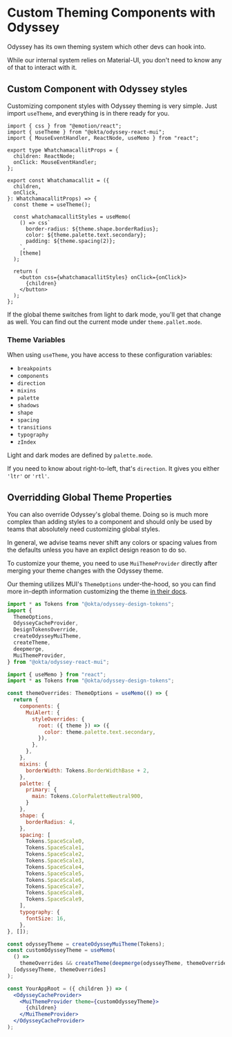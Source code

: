 
<Meta title="Guidelines/Custom Theming" />

# Custom Theming Components with Odyssey

Odyssey has its own theming system which other devs can hook into.

While our internal system relies on Material-UI, you don't need to know any of that to interact with it.

## Custom Component with Odyssey styles

Customizing component styles with Odyssey theming is very simple. Just import `useTheme`, and everything is in there ready for you.

```tsx
import { css } from "@emotion/react";
import { useTheme } from "@okta/odyssey-react-mui";
import { MouseEventHandler, ReactNode, useMemo } from "react";

export type WhatchamacallitProps = {
  children: ReactNode;
  onClick: MouseEventHandler;
};

export const Whatchamacallit = ({
  children,
  onClick,
}: WhatchamacallitProps) => {
  const theme = useTheme();

  const whatchamacallitStyles = useMemo(
    () => css`
      border-radius: ${theme.shape.borderRadius};
      color: ${theme.palette.text.secondary};
      padding: ${theme.spacing(2)};
    `,
    [theme]
  );

  return (
    <button css={whatchamacallitStyles} onClick={onClick}>
      {children}
    </button>
  );
};
```

If the global theme switches from light to dark mode, you'll get that change as well. You can find out the current mode under `theme.pallet.mode`.

### Theme Variables

When using `useTheme`, you have access to these configuration variables:

- `breakpoints`
- `components`
- `direction`
- `mixins`
- `palette`
- `shadows`
- `shape`
- `spacing`
- `transitions`
- `typography`
- `zIndex`

Light and dark modes are defined by `palette.mode`.

If you need to know about right-to-left, that's `direction`. It gives you either `'ltr'` or `'rtl'`.

## Overridding Global Theme Properties

You can also override Odyssey's global theme. Doing so is much more complex than adding styles to a component and should only be used by teams that absolutely need customizing global styles.

In general, we advise teams never shift any colors or spacing values from the defaults unless you have an explict design reason to do so.

To customize your theme, you need to use `MuiThemeProvider` directly after merging your theme changes with the Odyssey theme.

Our theming utilizes MUI's `ThemeOptions` under-the-hood, so you can find more in-depth information customizing the theme [in their docs](https://mui.com/material-ui/customization/theming/).

```jsx
import * as Tokens from "@okta/odyssey-design-tokens";
import {
  ThemeOptions,
  OdysseyCacheProvider,
  DesignTokensOverride,
  createOdysseyMuiTheme,
  createTheme,
  deepmerge,
  MuiThemeProvider,
} from "@okta/odyssey-react-mui";

import { useMemo } from "react";
import * as Tokens from "@okta/odyssey-design-tokens";

const themeOverrides: ThemeOptions = useMemo(() => {
  return {
    components: {
      MuiAlert: {
        styleOverrides: {
          root: ({ theme }) => ({
            color: theme.palette.text.secondary,
          }),
        },
      },
    },
    mixins: {
      borderWidth: Tokens.BorderWidthBase + 2,
    },
    palette: {
      primary: {
        main: Tokens.ColorPaletteNeutral900,
      }
    },
    shape: {
      borderRadius: 4,
    },
    spacing: [
      Tokens.SpaceScale0,
      Tokens.SpaceScale1,
      Tokens.SpaceScale2,
      Tokens.SpaceScale3,
      Tokens.SpaceScale4,
      Tokens.SpaceScale5,
      Tokens.SpaceScale6,
      Tokens.SpaceScale7,
      Tokens.SpaceScale8,
      Tokens.SpaceScale9,
    ],
    typography: {
      fontSize: 16,
    },
}, []);

const odysseyTheme = createOdysseyMuiTheme(Tokens);
const customOdysseyTheme = useMemo(
  () =>
    themeOverrides && createTheme(deepmerge(odysseyTheme, themeOverrides)),
  [odysseyTheme, themeOverrides]
);

const YourAppRoot = ({ children }) => (
  <OdysseyCacheProvider>
    <MuiThemeProvider theme={customOdysseyTheme}>
      {children}
    </MuiThemeProvider>
  </OdysseyCacheProvider>
);
```
